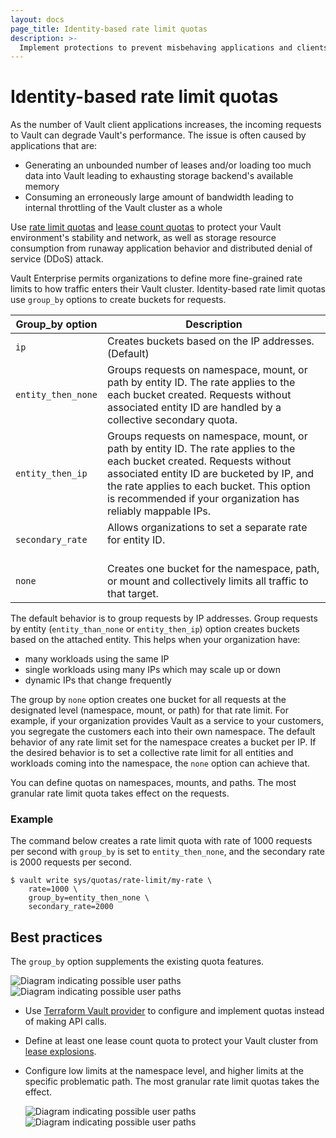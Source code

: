 ```yaml
---
layout: docs
page_title: Identity-based rate limit quotas
description: >-
  Implement protections to prevent misbehaving applications and clients from impacting Vault performance.
---
```


# Identity-based rate limit quotas

As the number of Vault client applications increases, the incoming requests to
Vault can degrade Vault's performance. The issue is often caused by
applications that are:

- Generating an unbounded number of leases and/or loading too much data into
  Vault leading to exhausting storage backend's available memory
- Consuming an erroneously large amount of bandwidth leading to internal
  throttling of the Vault cluster as a whole

Use [rate limit quotas](/vault/docs/configuration/create-lease-count-quota) and
[lease count quotas](/vault/docs/configuration/create-rate-limit-quota) to
protect your Vault environment's stability and network, as well as storage
resource consumption from runaway application behavior and distributed denial of
service (DDoS) attack.


Vault Enterprise permits organizations to define more fine-grained rate limits
to how traffic enters their Vault cluster. Identity-based rate limit quotas use
`group_by` options to create buckets for requests.

<table>
  <thead>
    <tr>
      <th style={{verticalAlign: 'middle'}}>Group_by option</th>
      <th style={{verticalAlign: 'middle'}}>Description</th>
    </tr>
  </thead>

  <tbody>

  <tr>
    <td><code>ip</code></td>
    <td>
      Creates buckets based on the IP addresses. (Default)
    </td>
  </tr>

  <tr>
    <td><code>entity_then_none</code></td>
    <td>
     Groups requests on namespace, mount, or path by entity ID. The rate applies to the each bucket created. Requests
     without associated entity ID are handled by a collective secondary quota.
    </td>
  </tr>

  <tr>
    <td><code>entity_then_ip</code></td>
    <td>
      Groups requests on namespace, mount, or path by entity ID. The rate applies to the each bucket created. Requests without associated entity ID are bucketed by IP, and the rate applies to each bucket. This option is recommended if your organization has reliably mappable IPs.
    </td>
  </tr>

  <tr>
    <td><code>secondary_rate</code></td>
    <td>
      Allows organizations to set a separate rate for entity ID.<br/><br/>
    </td>
  </tr>

  <tr>
    <td><code>none</code></td>
    <td>
      Creates one bucket for the namespace, path, or mount and collectively limits all traffic to that target.
    </td>
  </tr>

  </tbody>
</table>

The default behavior is to group requests by IP addresses. Group requests by
 entity (`entity_than_none` or `entity_then_ip`) option creates buckets based on
the attached entity. This helps when your organization have:

- many workloads using the same IP
- single workloads using many IPs which may scale up or down
- dynamic IPs that change frequently

The group by `none` option creates one bucket for all requests at the designated
level (namespace, mount, or path) for that rate limit. For example, if your
organization provides Vault as a service to your customers, you segregate the
customers each into their own namespace. The default behavior of any rate limit
set for the namespace creates a bucket per IP. If the desired behavior is to set
a collective rate limit for all entities and workloads coming into the
namespace, the `none` option can achieve that.

<Note title="Rate limit granularity">

You can define quotas on namespaces, mounts, and paths. The most granular rate
limit quota takes effect on the requests. 

</Note>


### Example

The command below creates a rate limit quota with rate of 1000 requests per
second with `group_by` is set to `entity_then_none`, and the secondary rate is
2000 requests per second.

```shell-session
$ vault write sys/quotas/rate-limit/my-rate \
    rate=1000 \
    group_by=entity_then_none \
    secondary_rate=2000     
```

## Best practices

The `group_by` option supplements the existing quota features.

![Diagram indicating possible user paths](/img/resource-quotas/resource-quotas-use-cases_light.png#light-theme-only)
![Diagram indicating possible user paths](/img/resource-quotas/resource-quotas-use-cases_dark.png#dark-theme-only)

- Use [Terraform Vault
  provider](https://registry.terraform.io/providers/hashicorp/vault/latest/docs/resources/quota_rate_limit)
  to configure and implement quotas instead of making API calls.

- Define at least one lease count quota to protect your Vault cluster from
  [lease explosions](/vault/docs/configuration/prevent-lease-explosions).

- Configure low limits at the namespace level, and higher limits at the specific
problematic path. The most granular rate limit quotas takes the effect. 

  ![Diagram indicating possible user paths](/img/resource-quotas/quota-granularity_light.png#light-theme-only)
  ![Diagram indicating possible user paths](/img/resource-quotas/quota-granularity_dark.png#dark-theme-only)
